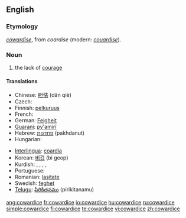 {{wikipedia}}
==English==

===Etymology===
{{etyl|enm}} ''[[cowardise]]'', from {{AF.}} ''coardise'' (modern: ''[[couardise]]'').

===Noun===
{{en-noun|-}}

# the lack of [[courage]]

====Translations====
{{trans-top|the lack of courage}}
* Chinese: [[胆怯]] (dǎn qiè)
* Czech: {{t-|cs|zbabělost|f}}
* Finnish: [[pelkuruus]]
* French: {{t+|fr|lâcheté}}
* German: [[Feigheit]]
* [[Guarani]]: [[py'amirĩ]]
* Hebrew: [[פחדנות]] (pakhdanut) {{f}}
* Hungarian: {{t-|hu|gyávaság}}
{{trans-mid}}
* [[Interlingua]]: [[coardia]]
* Korean: [[비겁]] (bi geop)
* Kurdish: {{t+|ku|newêrekî}}, {{t+|ku|tirsokî}}, {{t+|ku|tirsonekî}}, {{t+|ku|bêcesaretî}}, {{t+|ku|bêcuretî}}
* Portuguese: {{t+|pt|covardia|f}}
* Romanian: [[laşitate]] {{f}}
* Swedish: [[feghet]] {{c}}
* [[Telugu]]: [[పిరికితనము]] (pirikitanamu)
{{trans-bottom}}

[[ang:cowardice]]
[[fr:cowardice]]
[[io:cowardice]]
[[hu:cowardice]]
[[ru:cowardice]]
[[simple:cowardice]]
[[fi:cowardice]]
[[te:cowardice]]
[[vi:cowardice]]
[[zh:cowardice]]